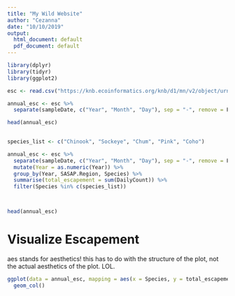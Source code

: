 ```yaml
---
title: "My Wild Website"
author: "Cezanna"
date: "10/10/2019"
output:
  html_document: default
  pdf_document: default
---
```


```r
library(dplyr)
library(tidyr)
library(ggplot2)

```


```r
esc <- read.csv("https://knb.ecoinformatics.org/knb/d1/mn/v2/object/urn%3Auuid%3Af119a05b-bbe7-4aea-93c6-85434dcb1c5e", stringsAsFactors = F)
```

```r
annual_esc <- esc %>% 
  separate(sampleDate, c("Year", "Month", "Day"), sep = "-", remove = F)

head(annual_esc)
  
```

```r
species_list <- c("Chinook", "Sockeye", "Chum", "Pink", "Coho")

annual_esc <- esc %>% 
  separate(sampleDate, c("Year", "Month", "Day"), sep = "-", remove = F) %>% 
  mutate(Year = as.numeric(Year)) %>% 
  group_by(Year, SASAP.Region, Species) %>% 
  summarise(total_escapement = sum(DailyCount)) %>% 
  filter(Species %in% c(species_list))



head(annual_esc)
```

# Visualize Escapement
aes stands for aesthetics! this has to do with the structure of the plot, not the actual aesthetics of the plot. LOL. 

```r
ggplot(data = annual_esc, mapping = aes(x = Species, y = total_escapement, fill = SASAP.Region)) + 
  geom_col()
```


